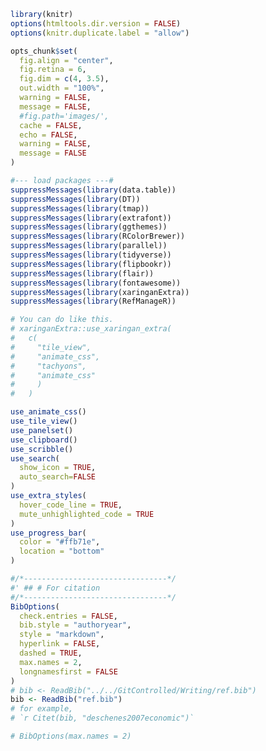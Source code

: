 ```r
library(knitr)
options(htmltools.dir.version = FALSE)
options(knitr.duplicate.label = "allow")

opts_chunk$set(
  fig.align = "center", 
  fig.retina = 6,
  fig.dim = c(4, 3.5), 
  out.width = "100%", 
  warning = FALSE, 
  message = FALSE,
  #fig.path='images/',
  cache = FALSE,
  echo = FALSE,
  warning = FALSE, 
  message = FALSE
)
```


```r
#--- load packages ---#
suppressMessages(library(data.table))
suppressMessages(library(DT))
suppressMessages(library(tmap))
suppressMessages(library(extrafont))
suppressMessages(library(ggthemes))
suppressMessages(library(RColorBrewer))
suppressMessages(library(parallel))
suppressMessages(library(tidyverse))
suppressMessages(library(flipbookr))
suppressMessages(library(flair))
suppressMessages(library(fontawesome))
suppressMessages(library(xaringanExtra))
suppressMessages(library(RefManageR))
```


```r
# You can do like this. 
# xaringanExtra::use_xaringan_extra(
#   c(
#     "tile_view", 
#     "animate_css", 
#     "tachyons",
#     "animate_css"
#     )
#   )

use_animate_css()
use_tile_view()
use_panelset()
use_clipboard()
use_scribble()
use_search(
  show_icon = TRUE, 
  auto_search=FALSE
)
use_extra_styles(
  hover_code_line = TRUE,
  mute_unhighlighted_code = TRUE
)
use_progress_bar(
  color = "#ffb71e",
  location = "bottom"
)
```



```r
#/*--------------------------------*/
#' ## # For citation
#/*--------------------------------*/
BibOptions(
  check.entries = FALSE,
  bib.style = "authoryear",
  style = "markdown",
  hyperlink = FALSE,
  dashed = TRUE,
  max.names = 2,
  longnamesfirst = FALSE
)
# bib <- ReadBib("../../GitControlled/Writing/ref.bib")
bib <- ReadBib("ref.bib")
# for example,
# `r Citet(bib, "deschenes2007economic")`

# BibOptions(max.names = 2)
```